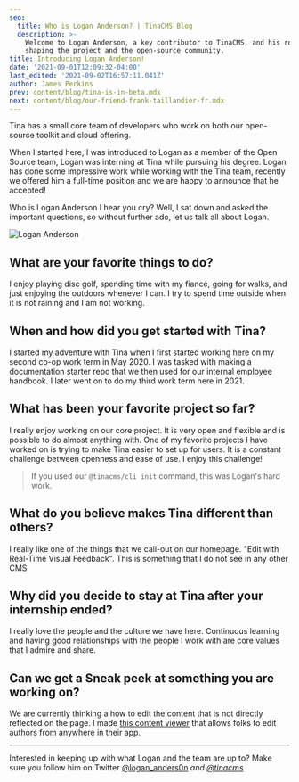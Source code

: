 ```yaml
---
seo:
  title: Who is Logan Anderson? | TinaCMS Blog
  description: >-
    Welcome to Logan Anderson, a key contributor to TinaCMS, and his role in
    shaping the project and the open-source community.
title: Introducing Logan Anderson!
date: '2021-09-01T12:09:32-04:00'
last_edited: '2021-09-02T16:57:11.041Z'
author: James Perkins
prev: content/blog/tina-is-in-beta.mdx
next: content/blog/our-friend-frank-taillandier-fr.mdx
---
```


Tina has a small core team of developers who work on both our open-source toolkit and cloud offering.

When I started here, I was introduced to Logan as a member of the Open Source team, Logan was interning at Tina while pursuing his degree. Logan has done some impressive work while working with the Tina team, recently we offered him a full-time position and we are happy to announce that he accepted!

Who is Logan Anderson I hear you cry? Well, I sat down and asked the important questions, so without further ado, let us talk all about Logan.

![Logan Anderson](/img/people/logan.jpg)

## What are your favorite things to do?

I enjoy playing disc golf, spending time with my fiancé, going for walks, and just enjoying the outdoors whenever I can. I try to spend time outside when it is not raining and I am not working.

## **When and how did you get started with Tina?**

I started my adventure with Tina when I first started working here on my second co-op work term in May 2020. I was tasked with making a documentation starter repo that we then used for our internal employee handbook. I later went on to do my third work term here in 2021.

## **What has been your favorite project so far?**

I really enjoy working on our core project. It is very open and flexible and is possible to do almost anything with. One of my favorite projects I have worked on is trying to make Tina easier to set up for users. It is a constant challenge between openness and ease of use. I enjoy this challenge!

> If you used our `@tinacms/cli init` command, this was Logan's hard work.

## **What do you believe makes Tina different than others?**

I really like one of the things that we call-out on our homepage. "Edit with Real-Time Visual Feedback". This is something that I do not see in any other CMS

## **Why did you decide to stay at Tina after your internship ended?**

I really love the people and the culture we have here. Continuous learning and having good relationships with the people I work with are core values that I admire and share.

## **Can we get a Sneak peek at something you are working on?**

We are currently thinking a how to edit the content that is not directly reflected on the page. I made [this content viewer](https://github.com/tinacms/tina-cloud-starter/pull/171#issuecomment-906376371) that allows folks to edit authors from anywhere in their app.

***

Interested in keeping up with what Logan and the team are up to? Make sure you follow him on Twitter [@logan\_anders0n](https://twitter.com/logan_anders0n) *and* *[@tinacms](https://twitter.com/tinacms)*
